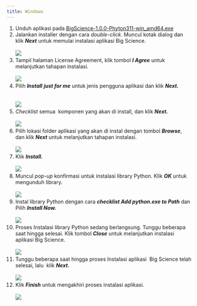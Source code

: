 ```yaml
---
title: Windows
---
```


1. Unduh aplikasi pada [BigScience-1.0.0-Phyton311-win\_amd64.exe](https://drive.google.com/file/d/10meq9JbZs48QQpP2xH3jWBMR_aO7IsBg/view?usp=drive_link)
2. Jalankan installer dengan cara *double-click*. Muncul kotak dialog dan klik ***Next*** untuk memulai instalasi aplikasi Big Science.\
   \
   ![](/img/instalasi-windows/1new.png)
3. Tampil halaman License Agreement, klik tombol ***I Agree*** untuk melanjutkan tahapan instalasi.\
   \
   ![](/img/instalasi-windows/2.png)
4. Pilih ***Install*** ***just for me*** untuk jenis pengguna aplikasi dan klik ***Next.***\
   \
   \
   ![](/img/instalasi-windows/3.png)
5. *Checklist* semua  komponen yang akan di install, dan klik ***Next.***\
   \
   ![](/img/instalasi-windows/4.png)
6. Pilih lokasi folder aplikasi yang akan di instal dengan tombol ***Browse***, dan klik ***Next*** untuk melanjutkan tahapan instalasi. \
   \
   ![](/img/instalasi-windows/5.png)
7. Klik ***Install.***\
   \
   ![](/img/instalasi-windows/6.png)
8. Muncul *pop-up* konfirmasi untuk instalasi library Python. Klik ***OK*** untuk mengunduh library.\
   \
   ![](/img/instalasi-windows/10.png)
9. Instal library Python dengan cara ***checklist Add python.exe to Path*** dan Pilih ***Install Now.***\
   \
   ![](/img/instalasi-windows/10.png)
10. Proses Instalasi library Python sedang berlangsung. Tunggu beberapa saat hingga selesai. Klik tombol ***Close*** untuk melanjutkan instalasi aplikasi Big Science.\
    \
    ![](/img/instalasi-windows/11.png)
11. Tunggu beberapa saat hingga proses Instalasi aplikasi  Big Science telah selesai, lalu  klik ***Next.***\
    \
    ![](/img/instalasi-windows/8.png)
12. Klik ***Finish*** untuk mengakhiri proses instalasi aplikasi.\
    \
    ![](/img/instalasi-windows/9.png)
